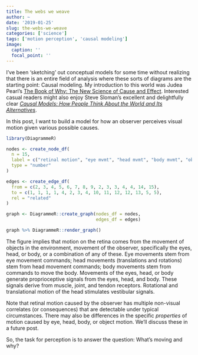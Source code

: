 ```yaml
---
title: The webs we weave
author: ~
date: '2019-01-25'
slug: the-webs-we-weave
categories: ['science']
tags: ['motion perception', 'causal modeling']
image:
  caption: ''
  focal_point: ''
---
```


I've been 'sketching' out conceptual models for some time without realizing that there is an entire field of analysis where these sorts of diagrams are the starting point: Causal modeling.
My introduction to this world was Judea Pearl's [The Book of Why: The New Science of Cause and Effect](https://www.amazon.com/Book-Why-Science-Cause-Effect/dp/046509760X/ref=sr_1_1?ie=UTF8&qid=1548436587&sr=8-1&keywords=the+book+of+why).
Interested casual readers might also enjoy Steve Sloman's excellent and delightfully clear [*Causal Models: How People Think About the World and Its Alternatives*](https://www.amazon.com/Causal-Models-People-Think-Alternatives/dp/0195394291/ref=sr_1_2?ie=UTF8&qid=1548436730&sr=8-2&keywords=steven+sloman).

In this post, I want to build a model for how an observer perceives visual motion given various possible causes.

```r
library(DiagrammeR)

nodes <- create_node_df(
  n = 15,
  label = c("retinal motion", "eye mvmt", "head mvmt", "body mvmt", "object mvmt", "passive transp", "eye cmd", "head cmd", "body cmd", "eye prop", "head prop", "head vest", "body prop", "entity", "passive force"),
  type = "number"
)

edges <- create_edge_df(
  from = c(2, 3, 4, 5, 6, 7, 8, 9, 2, 3, 3, 4, 4, 14, 15),
  to = c(1, 1, 1, 1, 4, 2, 3, 4, 10, 11, 12, 12, 13, 5, 5),
  rel = "related"
)

graph <- DiagrammeR::create_graph(nodes_df = nodes, 
                                  edges_df = edges)

graph %>% DiagrammeR::render_graph()
```

The figure implies that motion on the retina comes from the movement of objects in the environment, movement of the observer, specifically the eyes, head, or body, or a combination of any of these.
Eye movements stem from eye movement commands; head movements (translations and rotations) stem from head movement commands; body movements stem from commands to move the body.
Movements of the eyes, head, or body generate proprioceptive signals from the eyes, head, and body.
These signals derive from muscle, joint, and tendon receptors.
Rotational and translational motion of the head stimulates vestibular signals.

Note that retinal motion caused by the observer has multiple non-visual correlates (or consequences) that are detectable under typical circumstances.
There may also be differences in the specific *properties* of motion caused by eye, head, body, or object motion.
We'll discuss these in a future post.

So, the task for perception is to answer the question: What's moving and why?
